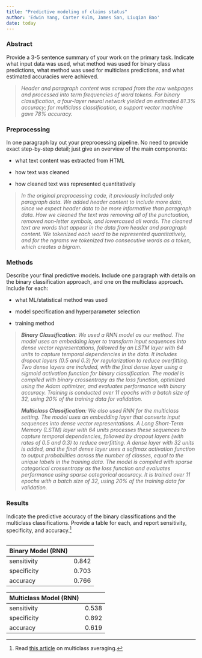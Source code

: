 ```yaml
---
title: "Predictive modeling of claims status"
author: 'Edwin Yang, Carter Kulm, James San, Liuqian Bao'
date: today
---
```


### Abstract

Provide a 3-5 sentence summary of your work on the primary task. Indicate what input data was used, what method was used for binary class predictions, what method was used for multiclass predictions, and what estimated accuracies were achieved.

> *Header and paragraph content was scraped from the raw webpages and processed into term frequencies of word tokens. For binary classification, a four-layer neural network yielded an estimated 81.3% accuracy; for multiclass classification, a support vector machine gave 78% accuracy.*

### Preprocessing

In one paragraph lay out your preprocessing pipeline. No need to provide exact step-by-step detail; just give an overview of the main components:

-   what text content was extracted from HTML

-   how text was cleaned

-   how cleaned text was represented quantitatively

> *In the original preprocessing code, it previously included only paragraph data. We added header content to include more data, since we expect header data to be more informative than paragraph data. How we cleaned the text was removing all of the punctuation, removed non-letter symbols, and lowercased all words. The cleaned text are words that appear in the data from header and paragraph content. We tokenized each word to be represented quantitatively, and for the ngrams we tokenized two consecutive words as a token, which creates a bigram.*

### Methods

Describe your final predictive models. Include one paragraph with details on the binary classification approach, and one on the multiclass approach. Include for each:

-   what ML/statistical method was used

-   model specification and hyperparameter selection

-   training method

> ***Binary Classification**: We used a RNN model as our method. The model uses an embedding layer to transform input sequences into dense vector representations, followed by an LSTM layer with 64 units to capture temporal dependencies in the data. It includes dropout layers (0.5 and 0.3) for regularization to reduce overfitting. Two dense layers are included, with the final dense layer using a sigmoid activation function for binary classification. The model is compiled with binary crossentropy as the loss function, optimized using the Adam optimizer, and evaluates performance with binary accuracy. Training is conducted over 11 epochs with a batch size of 32, using 20% of the training data for validation.*
>
> ***Multiclass Classification**: We also used RNN for the multiclass setting. The model uses an embedding layer that converts input sequences into dense vector representations. A Long Short-Term Memory (LSTM) layer with 64 units processes these sequences to capture temporal dependencies, followed by dropout layers (with rates of 0.5 and 0.3) to reduce overfitting. A dense layer with 32 units is added, and the final dense layer uses a softmax activation function to output probabilities across the number of classes, equal to the unique labels in the training data. The model is compiled with sparse categorical crossentropy as the loss function and evaluates performance using sparse categorical accuracy. It is trained over 11 epochs with a batch size of 32, using 20% of the training data for validation.*

### Results

Indicate the predictive accuracy of the binary classifications and the multiclass classifications. Provide a table for each, and report sensitivity, specificity, and accuracy.[^1]

[^1]: Read [this article](https://yardstick.tidymodels.org/articles/multiclass.html) on multiclass averaging.

|     |
|-----|

| Binary Model (RNN) |       |
|--------------------|-------|
| sensitivity        | 0.842 |
| specificity        | 0.703 |
| accuracy           | 0.766 |

| Multiclass Model (RNN) |       |
|------------------------|-------|
| sensitivity            | 0.538 |
| specificity            | 0.892 |
| accuracy               | 0.619 |
